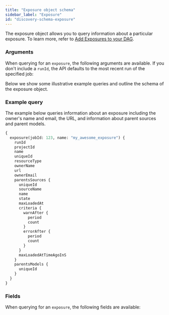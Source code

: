 ```yaml
---
title: "Exposure object schema"
sidebar_label: "Exposure"
id: "discovery-schema-exposure"
---
```



The exposure object allows you to query information about a particular exposure. To learn more, refer to [Add Exposures to your DAG](/docs/build/exposures).


<DiscoveryApiJobDeprecationNotice />

### Arguments

When querying for an `exposure`, the following arguments are available. If you don't include a `runId`, the API defaults to the most recent run of the specified job:

<QueryArgsTable queryName="exposure" />

Below we show some illustrative example queries and outline the schema of the exposure object.

### Example query

The example below queries information about an exposure including the owner's name and email, the URL, and information about parent sources and parent models.

```graphql
{
  exposure(jobId: 123, name: "my_awesome_exposure") {
    runId
    projectId
    name
    uniqueId
    resourceType
    ownerName
    url
    ownerEmail
    parentsSources {
      uniqueId
      sourceName
      name
      state
      maxLoadedAt
      criteria {
        warnAfter {
          period
          count
        }
        errorAfter {
          period
          count
        }
      }
      maxLoadedAtTimeAgoInS
    }
    parentsModels {
      uniqueId
    }
  }
}
```

### Fields
When querying for an `exposure`, the following fields are available:

<SchemaTable nodeName="ExposureNode" />
